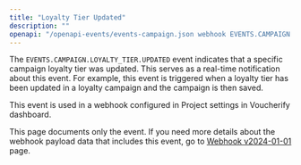 ```yaml
---
title: "Loyalty Tier Updated"
description: ""
openapi: "/openapi-events/events-campaign.json webhook EVENTS.CAMPAIGN.LOYALTY_TIER.UPDATED"
---
```


The `EVENTS.CAMPAIGN.LOYALTY_TIER.UPDATED` event indicates that a specific campaign loyalty tier was updated. This serves as a real-time notification about this event. For example, this event is triggered when a loyalty tier has been updated in a loyalty campaign and the campaign is then saved.

This event is used in a webhook configured in Project settings in Voucherify dashboard.

<Note>This page documents only the event. If you need more details about the webhook payload data that includes this event, go to [Webhook v2024-01-01](/api-reference/introduction-to-webhooks "Introduction to webhooks v2024-01-01") page.</Note>